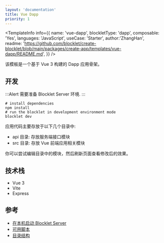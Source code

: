 ```yaml
---
layout: 'documentation'
title: Vue Dapp
priority: 1
---
```


<TemplateCoverImage templateName="vue-dapp" />

<TemplateInfo info={{ 
  name: 'vue-dapp', 
  blockletType: 'dapp',
  composable: 'Yes',
  languages: 'JavaScript',
  useCase: 'Starter', 
  author:'ZhangHan',
  readme: 'https://github.com/blocklet/create-blocklet/blob/main/packages/create-app/templates/vue-dapp/README.md',
}} />

该模板是一个基于 Vue 3 构建的 Dapp 应用骨架。

## 开发

:::Alert
需要准备 Blocklet Server 环境.
:::

```shell
# install dependencies
npm install
# run the blocklet in development environment mode
blocklet dev
```

应用代码主要存放于以下几个目录中:  

- api 目录: 存放服务端接口模块
- src 目录: 存放 Vue 前端应用相关模块

你可以尝试编辑目录中的模块，然后刷新页面查看修改后的效果。

## 技术栈

- Vue 3
- Vite
- Express

## 参考

- [在本机启动 Blocklet Server](https://developer.blocklet.io/docs/en/prerequisites/server)
- [可用脚本](/available-scripts)
- [目录结构](/folder-structure)
